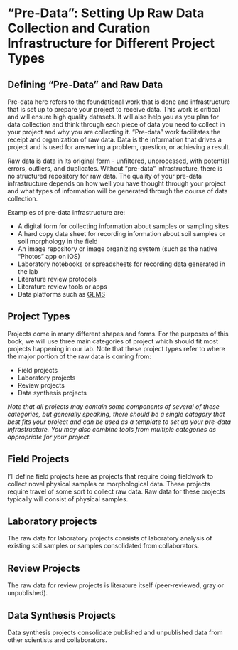 # "Pre-Data": Setting Up Raw Data Collection and Curation Infrastructure for Different Project Types

## Defining "Pre-Data" and Raw Data

Pre-data here refers to the foundational work that is done and infrastructure that is set up to prepare your project to receive data. This work is critical and will ensure high quality datasets. It will also help you as you plan for data collection and think through each piece of data you need to collect in your project and why you are collecting it. "Pre-data" work facilitates the receipt and organization of raw data. Data is the information that drives a project and is used for answering a problem, question, or achieving a result.

Raw data is data in its original form - unfiltered, unprocessed, with potential errors, outliers, and duplicates. Without "pre-data" infrastructure, there is no structured repository for raw data. The quality of your pre-data infrastructure depends on how well you have thought through your project and what types of information will be generated through the course of data collection.

Examples of pre-data infrastructure are:

-   A digital form for collecting information about samples or sampling sites
-   A hard copy data sheet for recording information about soil samples or soil morphology in the field
-   An image repository or image organizing system (such as the native "Photos" app on iOS)
-   Laboratory notebooks or spreadsheets for recording data generated in the lab
-   Literature review protocols
-   Literature review tools or apps
-   Data platforms such as [GEMS](https://gems.umn.edu/)

## Project Types

Projects come in many different shapes and forms. For the purposes of this book, we will use three main categories of project which should fit most projects happening in our lab. Note that these project types refer to where the major portion of the raw data is coming from:

-   Field projects
-   Laboratory projects
-   Review projects
-   Data synthesis projects

*Note that all projects may contain some components of several of these categories, but generally speaking, there should be a single category that best fits your project and can be used as a template to set up your pre-data infrastructure. You may also combine tools from multiple categories as appropriate for your project.*

## Field Projects

I'll define field projects here as projects that require doing fieldwork to collect novel physical samples or morphological data. These projects require travel of some sort to collect raw data. Raw data for these projects typically will consist of physical samples.

## Laboratory projects

The raw data for laboratory projects consists of laboratory analysis of existing soil samples or samples consolidated from collaborators.

## Review Projects

The raw data for review projects is literature itself (peer-reviewed, gray or unpublished).

## Data Synthesis Projects

Data synthesis projects consolidate published and unpublished data from other scientists and collaborators.
